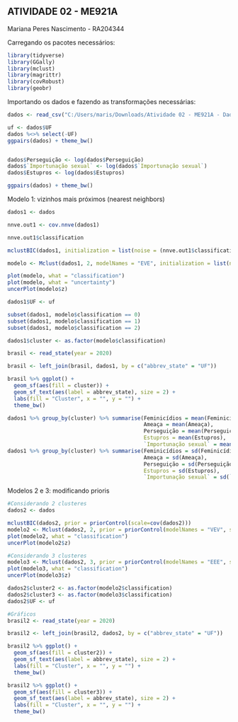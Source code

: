 ## ATIVIDADE 02 - ME921A
Mariana Peres Nascimento - RA204344

Carregando os pacotes necessários:
```{r}
library(tidyverse)
library(GGally)
library(mclust)
library(magrittr)
library(covRobust)
library(geobr)
```


Importando os dados e fazendo as transformações necessárias:
```{r}
dados <- read_csv("C:/Users/maris/Downloads/Atividade 02 - ME921A - Dados.csv")

uf <- dados$UF
dados %<>% select(-UF)
ggpairs(dados) + theme_bw()


dados$Perseguição <- log(dados$Perseguição)
dados$`Importunação sexual` <- log(dados$`Importunação sexual`)
dados$Estupros <- log(dados$Estupros)

ggpairs(dados) + theme_bw()
```

Modelo 1: vizinhos mais próximos (nearest neighbors)
```{r}
dados1 <- dados

nnve.out1 <- cov.nnve(dados1)

nnve.out1$classification

mclustBIC(dados1, initialization = list(noise = (nnve.out1$classification == 0)))

modelo <- Mclust(dados1, 2, modelNames = "EVE", initialization = list(noise = (nnve.out1$classification == 0)))

plot(modelo, what = "classification")
plot(modelo, what = "uncertainty")
uncerPlot(modelo$z)

dados1$UF <- uf

subset(dados1, modelo$classification == 0)
subset(dados1, modelo$classification == 1)
subset(dados1, modelo$classification == 2)

dados1$cluster <- as.factor(modelo$classification)

brasil <- read_state(year = 2020)

brasil <- left_join(brasil, dados1, by = c("abbrev_state" = "UF"))

brasil %>% ggplot() +
  geom_sf(aes(fill = cluster)) +
  geom_sf_text(aes(label = abbrev_state), size = 2) +
  labs(fill = "Cluster", x = "", y = "") +
  theme_bw()

dados1 %>% group_by(cluster) %>% summarise(Feminicídios = mean(Feminicídios),
                                           Ameaça = mean(Ameaça),
                                           Perseguição = mean(Perseguição),
                                           Estupros = mean(Estupros),
                                           `Importunação sexual` = mean(`Importunação sexual`))
dados1 %>% group_by(cluster) %>% summarise(Feminicídios = sd(Feminicídios),
                                           Ameaça = sd(Ameaça),
                                           Perseguição = sd(Perseguição),
                                           Estupros = sd(Estupros),
                                           `Importunação sexual` = sd(`Importunação sexual`))
```

Modelos 2 e 3: modificando prioris
```{r}
#Considerando 2 clusteres
dados2 <- dados

mclustBIC(dados2, prior = priorControl(scale=cov(dados2)))
modelo2 <- Mclust(dados2, 2, prior = priorControl(modelNames = "VEV", scale = cov(dados2)))
plot(modelo2, what = "classification")
uncerPlot(modelo2$z)

#Considerando 3 clusteres
modelo3 <- Mclust(dados2, 3, prior = priorControl(modelNames = "EEE", scale = cov(dados2)))
plot(modelo3, what = "classification")
uncerPlot(modelo3$z)

dados2$cluster2 <- as.factor(modelo2$classification)
dados2$cluster3 <- as.factor(modelo3$classification)
dados2$UF <- uf

#Gráficos
brasil2 <- read_state(year = 2020)

brasil2 <- left_join(brasil2, dados2, by = c("abbrev_state" = "UF"))

brasil2 %>% ggplot() +
  geom_sf(aes(fill = cluster2)) +
  geom_sf_text(aes(label = abbrev_state), size = 2) +
  labs(fill = "Cluster", x = "", y = "") +
  theme_bw()

brasil2 %>% ggplot() +
  geom_sf(aes(fill = cluster3)) +
  geom_sf_text(aes(label = abbrev_state), size = 2) +
  labs(fill = "Cluster", x = "", y = "") +
  theme_bw()
```



